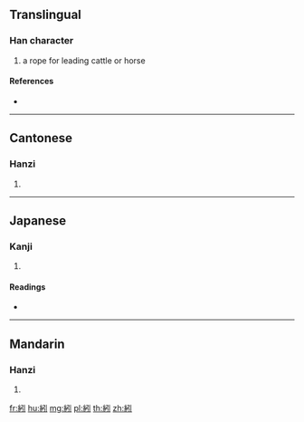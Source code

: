 {{character info/new}}
{{also|纼}}
==Translingual==

===Han character===
{{Han char|rn=120|rad=糸|as=04|sn=10|four=22900|canj=VFNL}}

# a rope for leading cattle or horse

====References====
* {{Han ref|kx=0917.150|dkj=27284|dj=1347.050|hdz=53377.050|uh=7D16|ud=32022|bh=D355|bd=54101}}

----

==Cantonese==

===Hanzi===
{{yue-hanzi|jyut=[[can5]], [[jan5]]|y=chan5, yan5|sim=纼}}

# {{defn|lang=yue|sort=糸04}}

----

==Japanese==

===Kanji===
{{ja-kanji|grade=|rs=糸04}}

# {{defn|lang=ja|sort=糸04}}

====Readings====
* {{ja-readings|on=[[ちん]] (chin), [[じん]] (jin), [[いん]] (in)|kun=|nanori=}}

----

==Mandarin==

===Hanzi===
{{cmn-hanzi|sim=纼|pin=[[yǐn]] ([[yin3]]), [[zhèn]] ([[zhen4]])|wg=yin<sup>3</sup>, chen<sup>4</sup>}}

# {{defn|lang=cmn|sort=糸04}}

[[fr:紖]]
[[hu:紖]]
[[mg:紖]]
[[pl:紖]]
[[th:紖]]
[[zh:紖]]